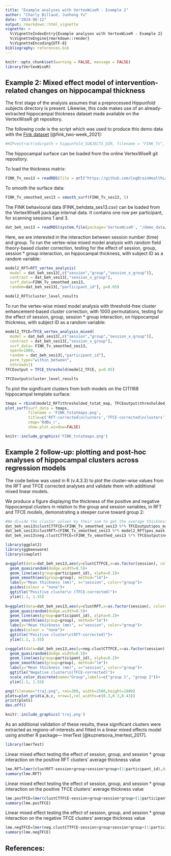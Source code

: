 ---
title: "Example analyses with VertexWiseR - Example 2"
author: "Charly Billaud, Junhong Yu"
date: "2024-08-12"
output: rmarkdown::html_vignette
vignette: >
  %\VignetteIndexEntry{Example analyses with VertexWiseR - Example 2}
  %\VignetteEngine{rmarkdown::render}
  %\VignetteEncoding{UTF-8}
bibliography: references.bib
---

```{r setup, include=FALSE} 
knitr::opts_chunk$set(warning = FALSE, message = FALSE) 
library(VertexWiseR)
```

## Example 2: Mixed effect model of intervention-related changes on hippocampal thickness

The first stage of the analysis assumes that a preprocessed Hippunfold subjects directory is present. Likewise, this code makes use of an already-extracted hippocampal thickness dataset made available on the VertexWiseR git repository.

The following code is the script which was used to produce this demo data with the [Fink dataset](https://openneuro.org/datasets/ds003799/versions/2.0.0) [@fink_two-week_2021]:

```{r}
#HIPvextract(sdirpath = hippunfold_SUBJECTS_DIR, filename = "FINK_Tv", measure = "thickness", subj_ID = T)
```

The hippocampal surface can be loaded from the online VertexWiseR git repository. 

To load the thickness matrix:

```{r}
FINK_Tv_ses13 = readRDS(file = url("https://github.com/CogBrainHealthLab/VertexWiseR/blob/main/inst/demo_data/FINK_Tv_ses13.rds?raw=TRUE"))
```

To smooth the surface data:

```{r}
FINK_Tv_smoothed_ses13 = smooth_surf(FINK_Tv_ses13, 5)
```

The FINK behavioural data (FINK_behdata_ses13.csv) can be loaded from the VertexWiseR package internal data. It contains one row per participant, for scanning sessions 1 and 3. 

```{r}
dat_beh_ses13 = readRDS(system.file(package='VertexWiseR', "/demo_data/FINK_behdata_ses13.rds"))
```


Here, we are interested in the interaction between session number (time) and group. To run the vertex-wise mixed model analysis with random field theory-based cluster correction, testing for the effect of session, group, session \* group interaction, on hippocampal thickness, with subject ID as a random variable:

```{r, results = 'hide'}
model2_RFT=RFT_vertex_analysis(
  model = dat_beh_ses13[,c("session","group","session_x_group")],
  contrast = dat_beh_ses13[,"session_x_group"],
  surf_data=FINK_Tv_smoothed_ses13,
  random=dat_beh_ses13[,"participant_id"], p=0.05)
```
```{r}
model2_RFT$cluster_level_results
```

To run the vertex-wise mixed model analysis with threshold-free cluster enhancement-based cluster correction, with 1000 permutations, testing for the effect of session, group, session \* group interaction, on hippocampal thickness, with subject ID as a random variable:

```{r, results = 'hide'}
model2_TFCE=TFCE_vertex_analysis_mixed(
  model = dat_beh_ses13[,c("session","group","session_x_group")], 
  contrast = dat_beh_ses13[,"session_x_group"], 
  surf_data= FINK_Tv_smoothed_ses13, 
  nperm=1000, 
  random = dat_beh_ses13[,"participant_id"], 
  perm_type="within_between", 
  nthread=1) 
TFCEoutput = TFCE_threshold(model2_TFCE, p=0.05)
```

```{r}
TFCEoutput$cluster_level_results
```

To plot the significant clusters from both models on the CITI168 hippocampal template surface:

```{r, results = 'hide'}
tmaps = rbind(model2_RFT$thresholded_tstat_map, TFCEoutput$thresholded_tstat_map)
plot_surf(surf_data = tmaps, 
          filename = 'FINK_tstatmaps.png', 
          title=c('RFT-corrected\nclusters','TFCE-corrected\nclusters'), 
          cmap='RdBu_r',
          show.plot.window=FALSE)
```

```{r, echo=FALSE, fig.align="center", out.width="100%"}
knitr::include_graphics('FINK_tstatmaps.png')
```

## Example 2 follow-up: plotting and post-hoc analyses of hippocampal clusters across regression models

The code below was used in R (v.4.3.3) to plot the cluster-wise values from the RFT and TFCE corrected analyses and validate them with additional mixed linear models.

We produce a figure displaying the thickness of the positive and negative hippocampal clusters in relation to the group and session variables, in RFT and TFCE models, demonstrating a steeper curve toward group 2: 

```{r, results = 'hide'}
#We divide the cluster values by their sum to get the average thickness per vertex
dat_beh_ses13$clustCTTFCE=(FINK_Tv_smoothed_ses13 %*% TFCEoutput$pos_mask)/sum(TFCEoutput$pos_mask>0)
dat_beh_ses13$clustRFT=(FINK_Tv_smoothed_ses13 %*% model2_RFT$pos_mask)/sum(model2_RFT$pos_mask>0)
dat_beh_ses13$neg.clustCTTFCE=(FINK_Tv_smoothed_ses13 %*% TFCEoutput$neg_mask)/sum(TFCEoutput$neg_mask>0)

library(ggplot2)
library(ggbeeswarm)
library(cowplot)

a=ggplot(data=dat_beh_ses13,aes(y=clustCTTFCE,x=as.factor(session), color=as.factor(group)))+
  geom_quasirandom(dodge.width=0.5)+
  geom_line(aes(group=participant_id), alpha=0.2)+
  geom_smooth(aes(group=group), method="lm")+
  labs(y="Mean thickness (mm)", x="session", color="group")+
  guides(colour = "none")+
  ggtitle("Positive cluster\n (TFCE-corrected)")+
  ylim(1.1, 1.55)
  
b=ggplot(data=dat_beh_ses13,aes(y=clustRFT,x=as.factor(session), color=as.factor(group)))+
  geom_quasirandom(dodge.width=0.5)+
  geom_line(aes(group=participant_id), alpha=0.2)+
  geom_smooth(aes(group=group), method="lm")+
  labs(y="Mean thickness (mm)", x="session", color="group")+
  guides(colour = "none")+
  ggtitle("Positive cluster\n(RFT-corrected)")+ 
  ylim(1.1, 1.55)

c=ggplot(data=dat_beh_ses13,aes(y=neg.clustCTTFCE,x=as.factor(session), color=as.factor(group)))+
  geom_quasirandom(dodge.width=0.5)+
  geom_line(aes(group=participant_id), alpha=0.2)+
  geom_smooth(aes(group=group), method="lm")+
  labs(y="Mean thickness (mm)", x="session", color="group")+
  ggtitle("Negative cluster\n(TFCE-corrected)")+
  scale_color_discrete(name="Group",labels=c("group 1", "group 2"))+
  ylim(1.1, 1.55)

png(filename="traj.png", res=300, width=2500,height=1080)
plots=plot_grid(a,b,c, nrow=1,rel_widths=c(0.3,0.3,0.43))
print(plots)
dev.off()
```

```{r, echo=FALSE, fig.align="center", out.width="100%"}
knitr::include_graphics('traj.png')
```

As an additional validation of these results, these significant clusters were extracted as regions-of-interests and fitted in a linear mixed effects model using another R package— lmerTest [@kuznetsova_lmertest_2017]. 

```{r,results = 'hide'}
library(lmerTest)
```

Linear mixed effect testing the effect of session, group, and session * group interaction on the positive RFT clusters' average thickness value


```{r}
lme.RFT=lmer(clustRFT~session+group+session*group+(1|participant_id),data =dat_beh_ses13 )
summary(lme.RFT)
```

Linear mixed effect testing the effect of session, group, and session * group interaction on the positive TFCE clusters' average thickness value

```{r}
lme.posTFCE=lmer(clustCTTFCE~session+group+session*group+(1|participant_id),data =dat_beh_ses13 )
summary(lme.posTFCE)
```

Linear mixed effect testing the effect of session, group, and session * group interaction on the negative TFCE clusters' average thickness value

```{r}
lme.negTFCE=lmer(neg.clustCTTFCE~session+group+session*group+(1|participant_id),data =dat_beh_ses13 )
summary(lme.negTFCE)
```

## References:
